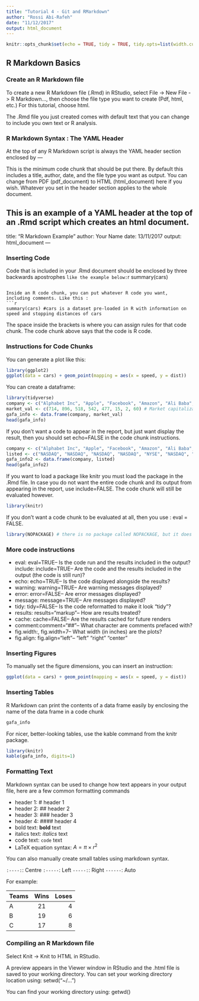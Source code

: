 ```yaml
---
title: "Tutorial 4 - Git and RMarkdown"
author: "Rossi Abi-Rafeh"
date: "11/12/2017"
output: html_document
---
```


```r
knitr::opts_chunk$set(echo = TRUE, tidy = TRUE, tidy.opts=list(width.cutoff= 30))
```
## R Markdown Basics

### Create an R Markdown file

To create a new R Markdown file (.Rmd) in RStudio, select File -> New File -> R Markdown…, then choose the file type you want to create (Pdf, html, etc.) 
For this tutorial, choose html.

The .Rmd file you just created comes with default text that you can change to include you own text or R analysis.

### R Markdown Syntax : The YAML Header

At the top of any R Markdown script is always the YAML header section enclosed by ---

This is the minimum code chunk that should be put there. By default this includes a title, author, date, and the file type you want as output. You can change from PDF (pdf_document) to HTML (html_document) here if you wish. Whatever you set in the header section  applies to the whole document.

This is an example of a YAML header at the top of an .Rmd script which creates an html document.
---
title: "R Markdown Example"
author: Your Name
date: 13/11/2017
output: html_document
---

### Inserting Code

Code that is included in your .Rmd document should be enclosed by three backwards apostrophes ``` like the example below:
```r
summary(cars)
```

Inside an R code chunk, you can put whatever R code you want, including comments. Like this : 
```r
summary(cars) #cars is a dataset pre-loaded in R with information on speed and stopping distances of cars
```

The space inside the brackets is where you can assign rules for that code chunk. The code chunk above says that the code is R code.

### Instructions for Code Chunks

You can generate a plot like this:
```r
library(ggplot2)
ggplot(data = cars) + geom_point(mapping = aes(x = speed, y = dist))
```

You can create a dataframe:
```r
library(tidyverse)
company <- c("Alphabet Inc", "Apple", "Facebook", "Amazon", "Ali Baba", "Snap Inc", "Criteo", "General Motors")
market_val <- c(714, 896, 518, 542, 477, 15, 2, 60) # Market capitalization of company on the 13 Nov 2017 - from Yahoo! Finance
gafa_info <- data.frame(company, market_val)
head(gafa_info)
```

If you don’t want a code to appear in the report, but just want display the result, then you should set echo=FALSE in the code chunk instructions.
```r
company <- c("Alphabet Inc", "Apple", "Facebook", "Amazon", "Ali Baba", "Snap Inc", "Criteo", "General Motors")
listed <- c("NASDAQ", "NASDAQ", "NASDAQ", "NASDAQ", "NYSE", "NASDAQ", "NASDAQ", "NASDAQ")
gafa_info2 <- data.frame(company, listed)
head(gafa_info2)
```

If you want to load a package like knitr you must load the package in the .Rmd file. In case you do not want the entire code chunk and its output from appearing in the report, use include=FALSE. The code chunk will still be evaluated however.
```r
library(knitr)
```

If you don't want a code chunk to be evaluated at all, then you use : eval = FALSE.
```r
library(NOPACKAGE) # there is no package called NOPACKAGE, but it does not give an error message when compiling because the code chunk is not evaluated at all
```

### More code instructions

- eval: eval=TRUE– Is the code run and the results included in the output?
include: include=TRUE– Are the code and the results included in the output (the code is still run)?
- echo: echo=TRUE– Is the code displayed alongside the results?
- warning: warning=TRUE– Are warning messages displayed?
- error: error=FALSE– Are error messages displayed?
- message: message=TRUE– Are messages displayed?
- tidy: tidy=FALSE– Is the code reformatted to make it look “tidy”?
- results: results="markup"– How are results treated?
- cache: cache=FALSE– Are the results cached for future renders
- comment:comment="##"– What character are comments prefaced with?
- fig.width:, fig.width=7– What width (in inches) are the plots?
- fig.align: fig.align="left"– “left” “right” “center”

### Inserting Figures

To manually set the figure dimensions, you can insert an instruction:

```r
ggplot(data = cars) + geom_point(mapping = aes(x = speed, y = dist))
```

### Inserting Tables

R Markdown can print the contents of a data frame easily by enclosing the name of the data frame in a code chunk
```r
gafa_info
```

For nicer, better-looking tables, use the kable command from the knitr package.
```r
library(knitr)
kable(gafa_info, digits=1)
```

### Formatting Text

Markdown syntax can be used to change how text appears in your output file, here are a few common formatting commands

- header 1: # header 1
- header 2: ## header 2
- header 3: ### header 3
- header 4: #### header 4
- bold text: **bold** text
- italics text: *italics* text
- code text: `code` text
- LaTeX equation syntax: $A = \pi \times r^{2}$

You can also manually create small tables using markdown syntax.

`:----:`:	Centre
`:-----`:	Left
`-----:`:	Right
`------`:	Auto

For example:

| Teams | Wins | Loses |
|:------|:-----:|-------:|
| A | 21 | 4 |
| B | 19 | 6 |
| C | 17 | 8 |

### Compiling an R Markdown file

Select Knit -> Knit to HTML in RStudio.

A preview appears in the Viewer window in RStudio and the .html file is saved to your working directory. You can set your working directory location using:
setwd("~/...")

You can find your working directory using:
getwd()

